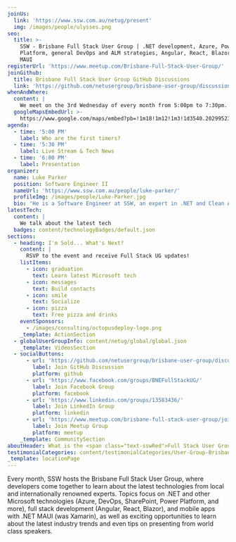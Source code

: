 ```yaml
---
joinUs:
  link: 'https://www.ssw.com.au/netug/present'
  img: /images/people/ulysses.png
seo:
  title: >-
    SSW - Brisbane Full Stack User Group | .NET development, Azure, Power
    Platform, general DevOps and ALM strategies, Angular, React, Blazor, and
    MAUI
registerUrl: 'https://www.meetup.com/Brisbane-Full-Stack-User-Group/'
joinGithub:
  title: Brisbane Full Stack User Group GitHub Discussions
  link: 'https://github.com/netusergroup/brisbane-user-group/discussions'
whenAndWhere:
  content: |
    We meet on the 3rd Wednesday of every month from 5:00pm to 7:30pm.
  googleMapsEmbedUrl: >-
    https://www.google.com/maps/embed?pb=!1m18!1m12!1m3!1d3540.2029952356315!2d153.02954507545877!3d-27.462938976323567!2m3!1f0!2f0!3f0!3m2!1i1024!2i768!4f13.1!3m3!1m2!1s0x6b915a004beb15db%3A0xd087bdb9527dfca5!2sSSW%20Brisbane!5e0!3m2!1sen!2sau!4v1697680472625!5m2!1sen!2sau
agenda:
  - time: '5:00 PM'
    label: Who are the first timers?
  - time: '5:30 PM'
    label: Live Stream & Tech News
  - time: '6:00 PM'
    label: Presentation
organizer:
  name: Luke Parker
  position: Software Engineer II
  nameUrl: 'https://www.ssw.com.au/people/luke-parker/'
  profileImg: /images/people/Luke-Parker.jpg
  bio: "He is a Software Engineer at SSW, an expert in .NET and Clean Architecture.\_With a passion for sharing knowledge, he loves educating the developer\_community with thought-provoking blogs at lukeparker.dev, covering hot topics\_for the modern Microsoft developer. As a local Brisbane Full Stack User Group\_organizer and presenter, he's all about creating thriving tech communities.\n"
latestTech:
  content: |
    We talk about the latest tech
  badges: content/technologyBadges/default.json
sections:
  - heading: I'm Sold... What's Next?
    content: |
      RSVP to the event and receive Full Stack UG updates!
    listItems:
      - icon: graduation
        text: Learn latest Microsoft tech
      - icon: messages
        text: Build contacts
      - icon: smile
        text: Socialize
      - icon: pizza
        text: Free pizza and drinks
    eventSponsors:
      - /images/consulting/octopusdeploy-logo.png
    _template: ActionSection
  - globalUserGroupInfo: content/netug/global/global.json
    _template: VideosSection
  - socialButtons:
      - url: 'https://github.com/netusergroup/brisbane-user-group/discussions'
        label: Join GitHub Discussion
        platform: github
      - url: 'https://www.facebook.com/groups/BNEFullStackUG/'
        label: Join Facebook Group
        platform: facebook
      - url: 'https://www.linkedin.com/groups/13583436/'
        label: Join LinkedIn Group
        platform: linkedin
      - url: 'https://www.meetup.com/brisbane-full-stack-user-group/join/'
        label: Join Meetup Group
        platform: meetup
    _template: CommunitySection
aboutHeader: What is the <span class="text-sswRed">Full Stack User Group</span>?
testimonialCategories: content/testimonialCategories/User-Group-Brisbane.mdx
_template: locationPage
---
```


Every month, SSW hosts the Brisbane Full Stack User Group, where developers come together to learn about the latest technologies from local and internationally renowned experts. Topics focus on .NET and other Microsoft technologies (Azure, DevOps, SharePoint, Power Platform, and more), full stack development (Angular, React, Blazor), and mobile apps with .NET MAUI (was Xamarin), as well as exciting opportunities to learn about the latest industry trends and even tips on presenting from world class speakers.
